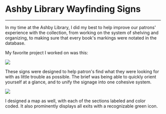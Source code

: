 
# Ashby Library Wayfinding Signs
---

In my time at the Ashby Library, I did my best to help
improve our patrons' experience with the collection, from
working on the system of shelving and organizing, to making
sure that every book's markings were notated in the database.

My favorite project I worked on was this:

<Image src={shelfEndImg} className='w-75 mx-auto' />

These signs were designed to help patron's find what they
were looking for with as little trouble as possible. The
brief was being able to quickly orient yourself at a glance,
and to unify the signage into one cohesive system.

<Image src={mapImg} className='w-50 float-left'/>

I designed a map as well, with each of the sections labeled
and color coded. It also prominently displays all exits with
a recognizable green icon.